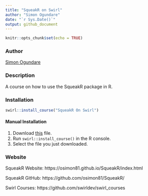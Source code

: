```yaml
---
title: "SqueakR on Swirl"
author: "Simon Ogundare"
date: "`r Sys.Date()`"
output: github_document
---
```


```r
knitr::opts_chunk$set(echo = TRUE)
```

### Author

[Simon Ogundare](https://github.com/osimon81)

### Description

A course on how to use the SqueakR package in R.

### Installation

```r
swirl::install_course("SqueakR On Swirl")
```

#### Manual Installation

1. Download [this](http://swirlstats.com/scn/SqueakR_On_Swirl.swc) file.
2. Run `swirl::install_course()` in the R console.
3. Select the file you just downloaded.

### Website

SqueakR Website: https://osimon81.github.io/SqueakR/index.html

SqueakR GitHub: https://github.com/osimon81/SqueakR/

Swirl Courses: https://github.com/swirldev/swirl_courses
